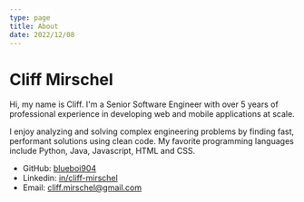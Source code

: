 ```yaml
---
type: page
title: About
date: 2022/12/08
---
```


# Cliff Mirschel

Hi, my name is Cliff. I'm a Senior Software Engineer with over 5 years of professional experience in developing web and mobile applications at scale.

I enjoy analyzing and solving complex engineering problems by finding fast, performant solutions using clean code.
My favorite programming languages include Python, Java, Javascript, HTML and CSS.

- GitHub: [blueboi904](https://github.com/blueboi904)
- Linkedin: [in/cliff-mirschel](https://www.linkedin.com/in/cliff-mirschel/)
- Email: cliff.mirschel@gmail.com
